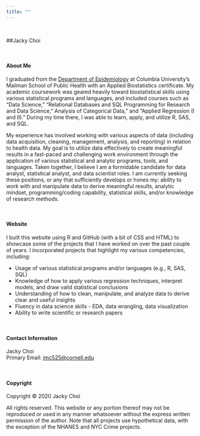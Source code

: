 ```yaml
---
title: ""
---
```

<style>
.list-group-item.active, .list-group-item.active:focus, .list-group-item.active:hover {
    background-color: #337ab7;
}

.navbar-default .navbar-collapse, .navbar-default .navbar-form {
background-color: #337ab7;
}

#Drop-Down Menu Color
.navbar-default .navbar-nav>.open>a, .navbar-default .navbar-nav>.open>a:focus, .navbar-default .navbar-nav>.open>a:hover {
background-color: #337ab7;
}

.navbar-default {
background-color: #337ab7;
}

.navbar-default .navbar-nav>li>a {
color: white;
font-weight: bold;
}

.navbar-default .navbar-brand {
color: white;
font-weight: bold;
}

</style>

<!-- Global site tag (gtag.js) - Google Analytics -->
<script async src="https://www.googletagmanager.com/gtag/js?id=UA-137778138-1"></script>
<script>
  window.dataLayer = window.dataLayer || [];
  function gtag(){dataLayer.push(arguments);}
  gtag('js', new Date());

  gtag('config', 'UA-137778138-1');
</script>

<br>

##Jacky Choi

<link rel="stylesheet" href="styles.css" type="text/css">
<link rel="stylesheet" href="academicons/css/academicons.min.css"/>

<br>

#### About Me

I graduated from the [Department of Epidemiology](https://www.mailman.columbia.edu/become-student/departments/epidemiology) at Columbia University's Mailman School of Public Health with an Applied Biostatistics certificate. My academic coursework was geared heavily toward biostatistical skills using various statistical programs and languages, and included courses such as "Data Science," "Relational Databases and SQL Programming for Research and Data Science," Analysis of Categorical Data," and "Applied Regression (I and II)." During my time there, I was able to learn, apply, and utilize R, SAS, and SQL.

My experience has involved working with various aspects of data (including data acquisition, cleaning, management, analysis, and reporting) in relation to health data. My goal is to utilize data effectively to create meaningful results in a fast-paced and challenging work environment through the application of various statistical and analytic programs, tools, and languages. Taken together, I believe I am a formidable candidate for data analyst, statistical analyst, and data scientist roles. I am currently seeking these positions, or any that sufficiently develops or hones my: ability to work with and manipulate data to derive meaningful results, analytic mindset, programming/coding capability, statistical skills, and/or knowledge of research methods.

<br>

#### Website

I built this website using R and GitHub (with a bit of CSS and HTML) to showcase some of the projects that I have worked on over the past couple of years. I incorporated projects that highlight my various competencies, including:

* Usage of various statistical programs and/or languages (e.g., R, SAS, SQL)
* Knowledge of how to apply various regression techniques, interpret models, and draw valid statistical conclusions
* Understanding of how to clean, manipulate, and analyze data to derive clear and useful insights
* Fluency in data science skills - EDA, data wrangling, data visualization
* Ability to write scientific or research papers

<!-- **You can view my [resume](images2/resume.pdf) for a more in-depth look at my skills.** -->

<br> 

#### Contact Information

Jacky Choi <br>
Primary Email: [jmc525@cornell.edu](mailto:jmc525@cornell.edu) <br>

<br>

#### Copyright

Copyright © 2020 Jacky Choi

All rights reserved. This website or any portion thereof may not be reproduced or used in any manner whatsoever
without the express written permission of the author. Note that all projects use hypothetical data, with the exception of the NHANES and NYC Crime projects.

